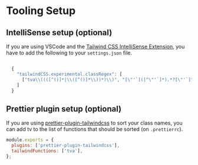 # Tooling Setup

## IntelliSense setup (optional)

If you are using VSCode and the [Tailwind CSS IntelliSense Extension](https://marketplace.visualstudio.com/items?itemName=bradlc.vscode-tailwindcss), you have to add the following to your `settings.json` file.

```js

  {
    "tailwindCSS.experimental.classRegex": [
      ["tva\\((([^()]*|\\([^()]*\\))*)\\)", "[\"'`]([^\"'`]*).*?[\"'`]"]
    ]
  }

```

## Prettier plugin setup (optional)

If you are using [prettier-plugin-tailwindcss](https://github.com/tailwindlabs/prettier-plugin-tailwindcss) to sort your class names, you can add tv to the list of functions that should be sorted (on `.prettierrc`).

```jsx
module.exports = {
  plugins: ['prettier-plugin-tailwindcss'],
  tailwindFunctions: ['tva'],
};
```
